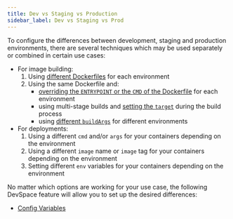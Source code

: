 ```yaml
---
title: Dev vs Staging vs Production
sidebar_label: Dev vs Staging vs Prod
---
```


To configure the differences between development, staging and production environments, there are several techniques which may be used separately or combined in certain use cases:
- For image building:
    1. Using [different Dockerfiles](../configuration/images/image-definition/context.mdx) for each environment
    2. Using the same Dockerfile and:
       - [overriding the `ENTRYPOINT` or the `CMD` of the Dockerfile](../configuration/images/basics.mdx#2-override-entrypoint-if-needed) for each environment
       - using multi-stage builds and [setting the `target`](../configuration/images/build-settings/target.mdx) during the build process
       - using [different `buildArgs`](../configuration/images/build-settings/build-args.mdx) for different environments
- For deployments:
    1. Using a different `cmd` and/or `args` for your containers depending on the environment
    2. Using a different `image` name or `image` tag for your containers depending on the environment
    3. Setting different `env` variables for your containers depending on the environment

No matter which options are working for your use case, the following DevSpace feature will allow you to set up the desired differences:
- [Config Variables](../configuration/variables/basics.mdx)
